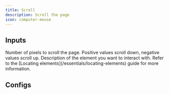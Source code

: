 ```yaml
---
title: Scroll
description: Scroll the page
icon: computer-mouse
---
```



## Inputs

<ResponseField name="pixels to scroll" type="number" required>
  Number of pixels to scroll the page. Positive values scroll down, negative
  values scroll up.
</ResponseField>

<ResponseField name="description" type="string">
  Description of the element you want to interact with. Refer to the [Locating
  elements](/essentials/locating-elements) guide for more information.
</ResponseField>

## Configs

<ElementConfigs />
